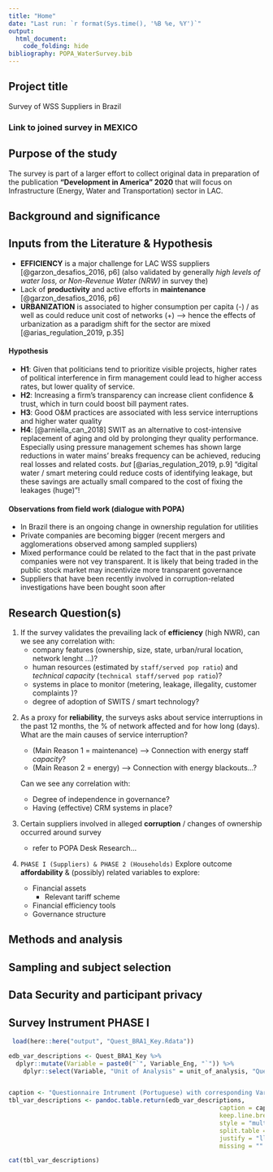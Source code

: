 ```yaml
---
title: "Home"
date: "Last run: `r format(Sys.time(), '%B %e, %Y')`"
output: 
  html_document:
    code_folding: hide
bibliography: POPA_WaterSurvey.bib
---
```

 

## Project title
Survey of WSS Suppliers in Brazil

### Link to joined survey in MEXICO 

## Purpose of the study
The survey is part of a larger effort to collect original data in preparation of the publication **"Development in America" 2020** that will focus on Infrastructure (Energy, Water and Transportation) sector in LAC. 

## Background and significance


## Inputs from the Literature & Hypothesis 

+ **EFFICIENCY** is a major challenge for LAC WSS suppliers [@garzon_desafios_2016, p6] (also validated by  generally _high levels of water loss, or Non-Revenue Water (NRW)_ in survey the)
+ Lack of **productivity** and active efforts in **maintenance** [@garzon_desafios_2016, p6]
+ **URBANIZATION** is associated to higher consumption per capita (-) / as well as could reduce unit cost of networks (+) —> hence the effects of urbanization as a paradigm shift for the sector are mixed [@arias_regulation_2019, p.35] 

#### Hypothesis
+ **H1**: Given that politicians tend to prioritize visible projects, higher rates of political interference in firm management could lead to higher access rates, but lower quality of service. 
+ **H2**: Increasing a firm’s transparency can increase client confidence & trust, which in turn could boost bill payment rates. 
+ **H3**: Good O&M practices are associated with less service interruptions and higher water quality
+ **H4**: [@arniella_can_2018] SWIT as an alternative to cost-intensive replacement of aging and old by prolonging theyr quality performance. Especially using pressure management schemes has shown large reductions in water mains' breaks frequency can be achieved, reducing real losses and related costs. _but_ [@arias_regulation_2019, p.9] “digital water / smart metering could reduce costs of identifying leakage, but these savings are actually small compared to the cost of fixing the leakages (huge)”!

  
#### Observations from field work (dialogue with POPA)

+ In Brazil there is an ongoing change in ownership regulation for utilities  
+ Private companies are becoming bigger (recent mergers and agglomerations observed among sampled suppliers) 
+ Mixed performance could be related to the fact that in the past private companies were not vey transparent. It is likely that being traded in the public stock market may incentivize more transparent governance 
+ <!-- + AEGEA, Igua SaNEAMENTO --> Suppliers that have been recently involved in corruption-related investigations have been bought soon after  


## Research Question(s)

1. If the survey validates the prevailing lack of **efficiency** (high NWR), can we see any correlation with:
<!-- how high is high?  -->
	+ company features (ownership, size, state, urban/rural location, network lenght ...)? 
	+ human resources (estimated by `staff/served pop ratio`) and  _technical capacity_ (`technical staff/served pop ratio`)?
	+ systems in place to monitor (metering, leakage, illegality, customer complaints )?
	+ degree of adoption of SWITS / smart technology?
 	
<!-- + ? is the age at all relevant? (2 efficiency etc? ) -->
<!-- + How widespread is metering? (if not enough to catch leakages ... ) -->
<!-- + Is the customer mix (more or less residential relevant)? (2 innovation? / reliability) -->
<!-- + Is the "integration" W & S at all relavant (2 innovation? ) -->


2. As a proxy for **reliability**, the surveys asks about service interruptions in the past 12 months, the % of network affected and for how long (days). What are the main causes of service interruption? 
<!-- how high is high? (only 3 never had interruptions)  -->
<!-- how much interruption is acceptable for maintennace  -->
	<!-- + What are the mains reasons?  Maintenance // energy -->
	+ (Main Reason 1 = maintenance) --> Connection with energy staff _capacity_?  
	+ (Main Reason 2 = energy) --> Connection with energy blackouts...? 
 
	Can we see any correlation with:
	
 	+ Degree of independence in governance?
	+ Having (effective) CRM systems in place?

3. Certain suppliers involved in alleged **corruption** / changes of ownership occurred around survey 
	+ refer to POPA Desk Research... 

4. `PHASE I (Suppliers) & PHASE 2 (Households)` Explore outcome **affordability** & (possibly) related variables to explore:  
	+ Financial assets
		+ Relevant tariff scheme
	+ Financial efficiency tools
	+ Governance structure  

<!-- ## 5. Research Question(s) If I had historical and gegographic data 
	+ What is the effect on key outcome (efficiency / reliab) of the underlying trends of population ? (tot, urban / rural / density)
	 "Pop growth in urban areas has been greater than overal pop growth in most countries between 2000 and 2015"
   +  Are megacities still growing or are the secondary cities appearing?  
				UN DATA (forecast + cities)
				https://population.un.org/wup/Download/
					Total urban rural by country 1950-2050 // urbanization by country 1950-2050
				POPULATION DENSITY FREE data
				http://sedac.ciesin.columbia.edu/data/collection/gpw-v4/sets/browse
				http://nelson.wisc.edu/sage/data-and-models/schneider-readme.php
	 **SAVED STUFF** ./01_rawdata/Hist_GWI_POP/cities_pop_tar.Rdata") with GWI data 2011-2017 + POP data 1950 2035 
 	 https://mran.microsoft.com/snapshot/2015-11-17/web/packages/tmap/vignettes/tmap-nutshell.html
	
	+  Effect of HUMAN MADE OVERARCHING TRENDS? 
	+  NATURAL OVERARCHING TRENDS 
			+ climate change ..
			+ water stress // water scarcity -->


 
## Methods and analysis

## Sampling and subject selection

## Data Security and participant privacy

## Survey Instrument PHASE I

```r
 load(here::here("output", "Quest_BRA1_Key.Rdata"))

edb_var_descriptions <- Quest_BRA1_Key %>%
  dplyr::mutate(Variable = paste0("`", Variable_Eng, "`")) %>% 
	dplyr::select(Variable, "Unit of Analysis" = unit_of_analysis, "Question (Portuguese)" =  Question_Port,"Answer (Portuguese)" = Answer_Port)


caption <- "Questionnaire Intrument (Portuguese) with corresponding Variables"
tbl_var_descriptions <- pandoc.table.return(edb_var_descriptions, 
														  caption = caption,
														  keep.line.breaks = F, 
														  style = "multiline",  
														  split.table = Inf, # so don't break
														  justify = "llll",
														  missing = "" )

cat(tbl_var_descriptions)
```





